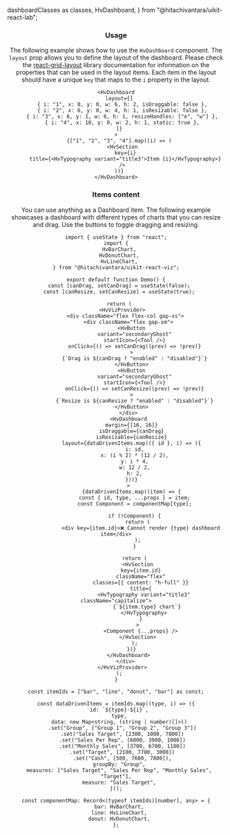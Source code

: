  dashboardClasses as classes,
  HvDashboard,
} from "@hitachivantara/uikit-react-lab";


<Header params={{ name: "Dashboard", packageName: "lab", classes }} />

### Usage

The following example shows how to use the `HvDashboard` component. The `layout` prop allows you to define the layout of the dashboard.
Please check the [react-grid-layout](https://github.com/react-grid-layout/react-grid-layout?tab=readme-ov-file#grid-item-props) library documentation
for information on the properties that can be used in the layout items. Each item in the layout should have a unique `key` that maps to the `i` property in the layout.

```tsx live
<HvDashboard
  layout={[
    { i: "1", x: 0, y: 0, w: 6, h: 2, isDraggable: false },
    { i: "2", x: 6, y: 0, w: 4, h: 1, isResizable: false },
    { i: "3", x: 6, y: 1, w: 6, h: 1, resizeHandles: ["e", "w"] },
    { i: "4", x: 10, y: 0, w: 2, h: 1, static: true },
  ]}
>
  {["1", "2", "3", "4"].map((i) => (
    <HvSection
      key={i}
      title={<HvTypography variant="title3">Item {i}</HvTypography>}
    />
  ))}
</HvDashboard>
```

### Items content

You can use anything as a Dashboard item. The following example showcases a dashboard with different types of charts that you can resize and drag.
Use the buttons to toggle dragging and resizing.

```tsx live
import { useState } from "react";
import {
  HvBarChart,
  HvDonutChart,
  HvLineChart,
} from "@hitachivantara/uikit-react-viz";

export default function Demo() {
  const [canDrag, setCanDrag] = useState(false);
  const [canResize, setCanResize] = useState(true);

  return (
    <HvVizProvider>
      <div className="flex flex-col gap-xs">
        <div className="flex gap-sm">
          <HvButton
            variant="secondaryGhost"
            startIcon={<Tool />}
            onClick={() => setCanDrag((prev) => !prev)}
          >
            {`Drag is ${canDrag ? "enabled" : "disabled"}`}
          </HvButton>
          <HvButton
            variant="secondaryGhost"
            startIcon={<Tool />}
            onClick={() => setCanResize((prev) => !prev)}
          >
            {`Resize is ${canResize ? "enabled" : "disabled"}`}
          </HvButton>
        </div>
        <HvDashboard
          margin={[16, 16]}
          isDraggable={canDrag}
          isResizable={canResize}
          layout={dataDrivenItems.map(({ id }, i) => ({
            i: id,
            x: (i % 2) * (12 / 2),
            y: i * 4,
            w: 12 / 2,
            h: 2,
          }))}
        >
          {dataDrivenItems.map((item) => {
            const { id, type, ...props } = item;
            const Component = componentMap[type];

            if (!Component) {
              return (
                <div key={item.id}>❌ Cannot render {type} dashboard item</div>
              );
            }

            return (
              <HvSection
                key={item.id}
                className="flex"
                classes={{ content: "h-full" }}
                title={
                  <HvTypography variant="title3" className="capitalize">
                    {`${item.type} chart`}
                  </HvTypography>
                }
              >
                <Component {...props} />
              </HvSection>
            );
          })}
        </HvDashboard>
      </div>
    </HvVizProvider>
  );
}

const itemIds = ["bar", "line", "donut", "bar"] as const;

const dataDrivenItems = itemIds.map((type, i) => ({
  id: `${type}-${i}`,
  type,
  data: new Map<string, (string | number)[]>()
    .set("Group", ["Group 1", "Group 2", "Group 3"])
    .set("Sales Target", [2300, 1000, 7800])
    .set("Sales Per Rep", [6000, 3900, 1000])
    .set("Monthly Sales", [3700, 6700, 1100])
    .set("Target", [2100, 7700, 3000])
    .set("Cash", [500, 7600, 7800]),
  groupBy: "Group",
  measures: ["Sales Target", "Sales Per Rep", "Monthly Sales", "Target"],
  measure: "Sales Target",
}));

const componentMap: Record<(typeof itemIds)[number], any> = {
  bar: HvBarChart,
  line: HvLineChart,
  donut: HvDonutChart,
};
```
